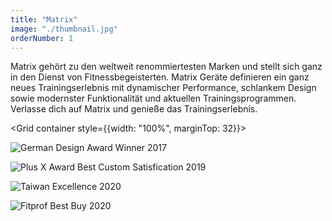 ```yaml
---
title: "Matrix"
image: "./thumbnail.jpg"
orderNumber: 1
---
```



Matrix gehört zu den weltweit renommiertesten Marken und stellt sich ganz in den Dienst von Fitnessbegeisterten. Matrix Geräte
definieren ein ganz neues Trainingserlebnis mit dynamischer Performance, schlankem Design sowie modernster Funktionalität
und aktuellen Trainingsprogrammen. Verlasse dich auf Matrix und genieße das Trainingserlebnis.

<Grid container style={{width: "100%", marginTop: 32}}>
<Grid item xs={3} md={2}>

![German Design Award Winner 2017](./award_german_design.png)

</Grid>
<Grid item xs={3} md={2}>

![Plus X Award Best Custom Satisfication 2019](./award_plusx.png)

</Grid>
<Grid item xs={3} md={2}>

![Taiwan Excellence 2020](./award_taiwan_excellence.png)

</Grid>
<Grid item xs={3} md={2}>

![Fitprof Best Buy 2020](./award_fitprof.png)

</Grid>
</Grid>

